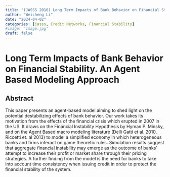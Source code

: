 ```yaml
---
title: "(JASSS 2016) Long Term Impacts of Bank Behavior on Financial Stability. An Agent Based Modeling Approach"
author: "Weicheng Li"
date: "2024-04-02"
categories: [jasss, Credit Networks, Financial Stability]
#image: "image.jpg"
draft: false
---
```


# Long Term Impacts of Bank Behavior on Financial Stability. An Agent Based Modeling Approach

## Abstract
This paper presents an agent-based model aiming to shed light on the potential destabilizing effects of bank behavior. Our work takes its motivation from the effects of the financial crisis which erupted in 2007 in the US. It draws on the Financial Instability Hypothesis by Hyman P. Minsky, and on the Agent Based macro modeling literature (Delli Gatti et al. 2010, Riccetti et. al 2013) to model a simplified economy in which heterogeneous banks and firms interact on game theoretic rules. Simulation results suggest that aggregate financial instability may emerge as the outcome of banks’ attempt to increase their profit or market share through their pricing strategies. A further finding from the model is the need for banks to take into account time consistency when issuing credit in order to protect the financial stability of the system.
